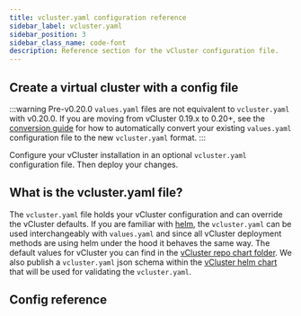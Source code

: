 ```yaml
---
title: vcluster.yaml configuration reference
sidebar_label: vcluster.yaml
sidebar_position: 3
sidebar_class_name: code-font
description: Reference section for the vCluster configuration file.
---
```




## Create a virtual cluster with a config file

:::warning
Pre-v0.20.0 `values.yaml` files are not equivalent to `vcluster.yaml` with v0.20.0. If you are moving from vCluster 0.19.x to 0.20+, see the [conversion guide](../../reference/migrations/0-20-migration) for how to automatically convert your existing `values.yaml` configuration file to the new `vcluster.yaml` format.
:::


Configure your vCluster installation in an optional `vcluster.yaml` configuration file. Then deploy your changes.

<DeployChanges/>

## What is the vcluster.yaml file?

The `vcluster.yaml` file holds your vCluster configuration and can override the vCluster defaults. If you are familiar with [helm](https://helm.sh/), the `vcluster.yaml` can be used interchangeably with `values.yaml` and since all vCluster deployment methods are using helm under the hood it behaves the same way. The default values for vCluster you can find in the [vCluster repo chart folder](https://github.com/loft-sh/vcluster/blob/main/chart/values.yaml). We also publish a `vcluster.yaml` json schema within the [vCluster helm chart](https://github.com/loft-sh/vcluster/blob/main/chart/values.schema.json) that will be used for validating the `vcluster.yaml`.

## Config reference

<ExportKubeConfig/>
<Integrations/>
<Sync/>
<Networking/>
<Policies/>
<ControlPlane/>
<RBAC/>
<SleepMode />
<Plugins/>
<Experimental/>
<External />
<Telemetry/>
